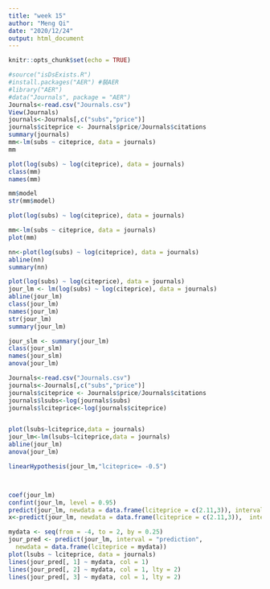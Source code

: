 ```yaml
---
title: "week 15"
author: "Meng Qi"
date: "2020/12/24"
output: html_document
---
```


```r
knitr::opts_chunk$set(echo = TRUE)
```
```r
#source("isDsExists.R")
#install.packages("AER") #裝AER
#library("AER")
#data("Journals", package = "AER")
Journals<-read.csv("Journals.csv")
View(Journals)
journals<-Journals[,c("subs","price")]
journals$citeprice <- Journals$price/Journals$citations
summary(journals)
mm<-lm(subs ~ citeprice, data = journals)
mm
```


```r
plot(log(subs) ~ log(citeprice), data = journals)
class(mm)
names(mm)

mm$model
str(mm$model)
```
```r
plot(log(subs) ~ log(citeprice), data = journals)
```

```r
mm<-lm(subs ~ citeprice, data = journals)
plot(mm)

```
```r
nn<-plot(log(subs) ~ log(citeprice), data = journals)
abline(nn)
summary(nn)
```
```r
plot(log(subs) ~ log(citeprice), data = journals)
jour_lm <- lm(log(subs) ~ log(citeprice), data = journals)
abline(jour_lm)
class(jour_lm)
names(jour_lm)
str(jour_lm)
summary(jour_lm)


```

```r
jour_slm <- summary(jour_lm)
class(jour_slm)
names(jour_slm)
anova(jour_lm)
```

```r
Journals<-read.csv("Journals.csv")
journals<-Journals[,c("subs","price")]
journals$citeprice <- Journals$price/Journals$citations
journals$lsubs<-log(journals$subs)
journals$lciteprice<-log(journals$citeprice)


plot(lsubs~lciteprice,data = journals)
jour_lm<-lm(lsubs~lciteprice,data = journals)
abline(jour_lm)
anova(jour_lm)

linearHypothesis(jour_lm,"lciteprice= -0.5")



coef(jour_lm)
confint(jour_lm, level = 0.95)
predict(jour_lm, newdata = data.frame(lciteprice = c(2.11,3)), interval = "confidence")
x<-predict(jour_lm, newdata = data.frame(lciteprice = c(2.11,3)),  interval = "prediction")

mydata <- seq(from = -4, to = 2, by = 0.25)
jour_pred <- predict(jour_lm, interval = "prediction",
  newdata = data.frame(lciteprice = mydata))  
plot(lsubs ~ lciteprice, data = journals)
lines(jour_pred[, 1] ~ mydata, col = 1)    
lines(jour_pred[, 2] ~ mydata, col = 1, lty = 2)
lines(jour_pred[, 3] ~ mydata, col = 1, lty = 2)
```

```r



```